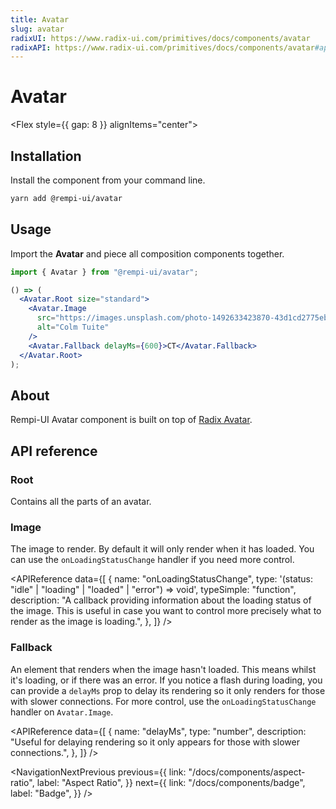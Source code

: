 ```yaml
---
title: Avatar
slug: avatar
radixUI: https://www.radix-ui.com/primitives/docs/components/avatar
radixAPI: https://www.radix-ui.com/primitives/docs/components/avatar#api-reference
---
```


# Avatar

<Description text="An image element with a fallback for representing the user." />

<Flex style={{ gap: 8 }} alignItems="center">
  <RadixUI href="https://www.radix-ui.com/primitives/docs/components/avatar" />
  <RadixAPI href="https://www.radix-ui.com/primitives/docs/components/avatar#api-reference" />
  <SelectVersion />
</Flex>

<PreviewComponent name="avatar" />

## Installation

Install the component from your command line.

```bash
yarn add @rempi-ui/avatar
```

## Usage

Import the <strong>Avatar</strong> and piece all composition components together.

```jsx
import { Avatar } from "@rempi-ui/avatar";

() => (
  <Avatar.Root size="standard">
    <Avatar.Image
      src="https://images.unsplash.com/photo-1492633423870-43d1cd2775eb?&w=128&h=128&dpr=2&q=80"
      alt="Colm Tuite"
    />
    <Avatar.Fallback delayMs={600}>CT</Avatar.Fallback>
  </Avatar.Root>
);
```

## About

Rempi-UI Avatar component is built on top of [Radix Avatar](https://www.radix-ui.com/primitives/docs/components/avatar).

## API reference

### Root

Contains all the parts of an avatar.

<MoreInfo
  componentName="Radix Avatar Root"
  componentLink="https://www.radix-ui.com/primitives/docs/components/avatar#root"
/>

### Image

The image to render. By default it will only render when it has loaded. You can use the `onLoadingStatusChange` handler if you need more control.

<MoreInfo
  componentName="Radix Avatar Image"
  componentLink="https://www.radix-ui.com/primitives/docs/components/avatar#image"
/>

<APIReference
  data={[
    {
      name: "onLoadingStatusChange",
      type: '(status: "idle" | "loading" | "loaded" | "error") => void',
      typeSimple: "function",
      description:
        "A callback providing information about the loading status of the image. This is useful in case you want to control more precisely what to render as the image is loading.",
    },
  ]}
/>

### Fallback

An element that renders when the image hasn't loaded. This means whilst it's loading, or if there was an error. If you notice a flash during loading, you can provide a `delayMs` prop to delay its rendering so it only renders for those with slower connections. For more control, use the `onLoadingStatusChange` handler on `Avatar.Image`.

<MoreInfo
  componentName="Radix Avatar Fallback"
  componentLink="https://www.radix-ui.com/primitives/docs/components/avatar#fallback"
/>

<APIReference
  data={[
    {
      name: "delayMs",
      type: "number",
      description:
        "Useful for delaying rendering so it only appears for those with slower connections.",
    },
  ]}
/>

<NavigationNextPrevious
  previous={{
    link: "/docs/components/aspect-ratio",
    label: "Aspect Ratio",
  }}
  next={{
    link: "/docs/components/badge",
    label: "Badge",
  }}
/>

